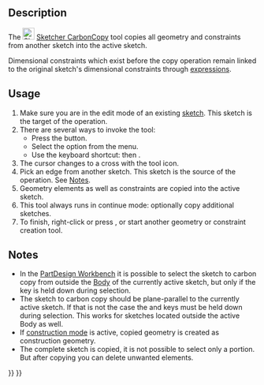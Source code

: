 <languages/>
<translate>

<!--T:9-->
{{Docnav
|[[Sketcher_Intersection|External Intersection]]
|[[Sketcher_SelectOrigin|Select Origin]]
|[[Sketcher_Workbench|Sketcher]]
|IconL=Sketcher_Intersection.svg
|IconR=Sketcher_SelectOrigin.svg
|IconC=Workbench_Sketcher.svg
}}

<!--T:1-->
{{GuiCommand
|Name=Sketcher CarbonCopy
|MenuLocation=Sketch → Sketcher Tools → Carbon Copy
|Workbenches=[[Sketcher_Workbench|Sketcher]]
|Shortcut={{KEY|G}} {{KEY|W}}
|Version=0.17
}}

==Description== <!--T:2-->

<!--T:3-->
The [[Image:Sketcher_CarbonCopy.svg|24px]] [[Sketcher_CarbonCopy|Sketcher CarbonCopy]] tool copies all geometry and constraints from another sketch into the active sketch.

<!--T:13-->
Dimensional constraints which exist before the copy operation remain linked to the original sketch's dimensional constraints through [[Expressions|expressions]].

==Usage== <!--T:4-->

<!--T:5-->
# Make sure you are in the edit mode of an existing [[Sketcher_NewSketch|sketch]]. This sketch is the target of the operation.
# There are several ways to invoke the tool:
#* Press the {{Button|[[Image:Sketcher_CarbonCopy.svg|16px]] [[Sketcher_CarbonCopy|Carbon Copy]]}} button.
#* Select the {{MenuCommand|Sketcher → Sketcher Tools → [[Image:Sketcher_CarbonCopy.svg|16px]] Carbon Copy}} option from the menu.
#* Use the keyboard shortcut: {{KEY|G}} then {{KEY|W}}.
# The cursor changes to a cross with the tool icon.
# Pick an edge from another sketch. This sketch is the source of the operation. See [[#Notes|Notes]].
# Geometry elements as well as constraints are copied into the active sketch.
# This tool always runs in continue mode: optionally copy additional sketches.
# To finish, right-click or press {{KEY|Esc}}, or start another geometry or constraint creation tool.

==Notes== <!--T:16-->

<!--T:14-->
* In the [[PartDesign_Workbench|PartDesign Workbench]] it is possible to select the sketch to carbon copy from outside the [[PartDesign_Body|Body]] of the currently active sketch, but only if the {{KEY|Ctrl}} key is held down during selection.
* The sketch to carbon copy should be plane-parallel to the currently active sketch. If that is not the case the {{KEY|Ctrl}} and {{KEY|Alt}} keys must be held down during selection. This works for sketches located outside the active Body as well.
* If [[Sketcher_ToggleConstruction|construction mode]] is active, copied geometry is created as construction geometry.
* The complete sketch is copied, it is not possible to select only a portion. But after copying you can delete unwanted elements.


<!--T:10-->
{{Docnav
|[[Sketcher_Intersection|External Intersection]]
|[[Sketcher_SelectOrigin|Select Origin]]
|[[Sketcher_Workbench|Sketcher]]
|IconL=Sketcher_Intersection.svg
|IconR=Sketcher_SelectOrigin.svg
|IconC=Workbench_Sketcher.svg
}}

</translate>
{{Sketcher_Tools_navi{{#translation:}}}}
{{Userdocnavi{{#translation:}}}}